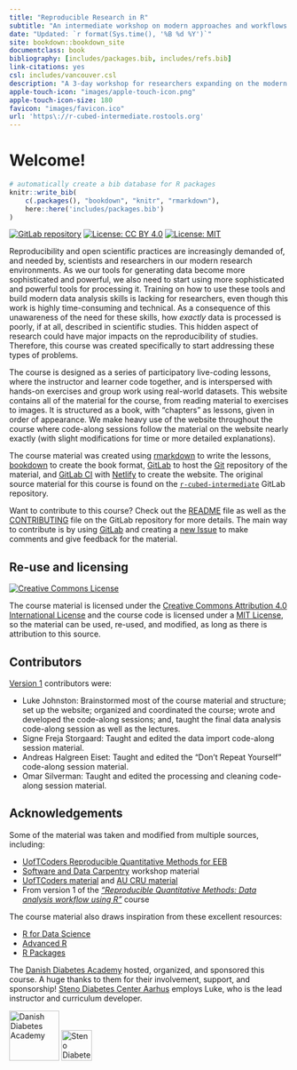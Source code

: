 ```yaml
--- 
title: "Reproducible Research in R"
subtitle: "An intermediate workshop on modern approaches and workflows to processing data"
date: "Updated: `r format(Sys.time(), '%B %d %Y')`"
site: bookdown::bookdown_site
documentclass: book
bibliography: [includes/packages.bib, includes/refs.bib]
link-citations: yes
csl: includes/vancouver.csl
description: "A 3-day workshop for researchers expanding on the modern data processing toolkit for reproducible research in R."
apple-touch-icon: "images/apple-touch-icon.png"
apple-touch-icon-size: 180
favicon: "images/favicon.ico"
url: 'https\://r-cubed-intermediate.rostools.org'
---
```


# Welcome!

```r
# automatically create a bib database for R packages
knitr::write_bib(
    c(.packages(), "bookdown", "knitr", "rmarkdown"),
    here::here('includes/packages.bib')
)
```

[![GitLab repository](https://img.shields.io/badge/Repository-Source%20material-blue?style=flat&logo=gitlab)](https://gitlab.com/rostools/r-cubed-intermediate)
[![License: CC BY 4.0](https://img.shields.io/badge/License-CC%20BY%204.0-lightgrey.svg)](https://creativecommons.org/licenses/by/4.0/)
[![License: MIT](https://img.shields.io/badge/License-MIT-yellow.svg)](https://opensource.org/licenses/MIT)

Reproducibility and open scientific practices are increasingly demanded of,
and needed by, scientists and researchers in our modern research environments.
As we our tools for generating data become more sophisticated and powerful,
we also need to start using more sophisticated and powerful tools for processing it.
Training on how to use these tools and build modern data analysis skills is
lacking for researchers, even though this work is highly time-consuming
and technical. As a consequence of this unawareness of the need for these skills,
how *exactly* data is processed is poorly, if at all, described in scientific
studies. This hidden aspect of research could have major impacts on the
reproducibility of studies.
Therefore, this course was created specifically to start addressing these types of problems.

The course is designed as a series of participatory live-coding lessons, where
the instructor and learner code together, and is interspersed with hands-on
exercises and group work using real-world datasets. This website contains all of the
material for the course, from reading material to exercises to images. It is
structured as a book, with "chapters" as lessons, given in order of appearance.
We make heavy use of the website throughout the course
where code-along sessions follow the material on the website nearly exactly
(with slight modifications for time or more detailed explanations).

The course material was created using [rmarkdown] to write the lessons,
[bookdown] to create the book format, [GitLab] to host the [Git] 
repository of the material, and [GitLab CI] with [Netlify] to create the website.
The original source material for this course is found on the 
[`r-cubed-intermediate`] GitLab repository.

[rmarkdown]: https://rmarkdown.rstudio.com/
[bookdown]: https://bookdown.org/yihui/bookdown/
[GitLab]: https://gitlab.com/
[Git]: https://git-scm.com/
[GitLab CI]: https://docs.gitlab.com/ee/ci/
[Netlify]: https://www.netlify.com/
[`r-cubed-intermediate`]: https://gitlab.com/rostools/r-cubed-intermediate

Want to contribute to this course? 
Check out the [README] file as well as the [CONTRIBUTING] file
on the GitLab repository for more details.
The main way to contribute is by using
[GitLab] and creating a 
[new Issue](https://gitlab.com/rostools/r-cubed-intermediate/-/issues/new)
to make comments and give feedback for the material.

[README]: https://gitlab.com/rostools/r-cubed-intermediate/-/blob/main/README.md
[CONTRIBUTING]: https://gitlab.com/rostools/r-cubed-intermediate/-/blob/main/CONTRIBUTING.md

## Re-use and licensing {#licensing}

<a rel="license" href="http://creativecommons.org/licenses/by/4.0/"><img alt="Creative Commons License" style="border-width:0" src="https://i.creativecommons.org/l/by/4.0/80x15.png" /></a>

The course material is licensed under the
[Creative Commons Attribution 4.0 International License](https://creativecommons.org/licenses/by/4.0/)
and the course code is licensed under a [MIT License](https://gitlab.com/rostools/r-cubed-intermediate/-/blob/main/LICENSE-MIT.md),
so the material can be used, re-used, and modified, 
as long as there is attribution to this source.

## Contributors {#contributors}

[Version 1](https://doi.org/10.5281/zenodo.4061900) contributors were:

- Luke Johnston: Brainstormed most of the course material and structure; set up
the website; organized and coordinated the course; wrote and developed the
code-along sessions; and, taught the final data analysis code-along session as
well as the lectures.
- Signe Freja Storgaard: Taught and edited the data import code-along session material.
- Andreas Halgreen Eiset: Taught and edited the "Don't Repeat Yourself" code-along
session material.
- Omar Silverman: Taught and edited the processing and cleaning code-along session material.

## Acknowledgements

Some of the material was taken and modified from multiple sources, including:

- [UofTCoders Reproducible Quantitative Methods for EEB](https://uoftcoders.github.io/rcourse/) 
- [Software and Data Carpentry](https://carpentries.org/) workshop material
- [UofTCoders material](https://uoftcoders.github.io/studyGroup/lessons/)
and [AU CRU material](https://au-cru.github.io/site/)
- From version 1 of the [*"Reproducible Quantitative Methods: Data analysis workflow using R"*](https://v1--dda-rcourse.netlify.com/) course

The course material also draws inspiration from these excellent resources:

- [R for Data Science](https://r4ds.had.co.nz/)
- [Advanced R](https://adv-r.hadley.nz/)
- [R Packages](https://r-pkgs.org/)

The [Danish Diabetes Academy](https://www.danishdiabetesacademy.dk/) hosted,
organized, and sponsored this course. A huge thanks to them
for their involvement, support, and sponsorship! 
[Steno Diabetes Center Aarhus](https://www.stenoaarhus.dk/) employs Luke, who is
the lead instructor and curriculum developer.

![Danish Diabetes Academy](images/dda_logo.png){width=90px}
![Steno Diabetes Center Aarhus](images/SDCA_logo.png){width=55px}
